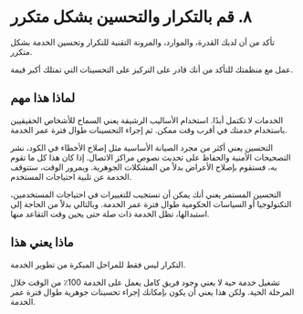 #  ٨. قم بالتكرار والتحسين بشكل متكرر

تأكد من أن لديك القدرة، والموارد، والمرونة التقنية للتكرار وتحسين الخدمة بشكل متكرر.

عمل مع منظمتك للتأكد من أنك قادر على التركيز على التحسينات التي تمتلك أكبر قيمة.

## لماذا هذا مهم

الخدمات لا تكتمل أبدًا. استخدام الأساليب الرشيقة يعني السماح للأشخاص الحقيقيين باستخدام خدمتك في أقرب وقت ممكن. ثم إجراء التحسينات طوال فترة عمر الخدمة.

التحسين يعني أكثر من مجرد الصيانة الأساسية مثل إصلاح الأخطاء في الكود، نشر التصحيحات الأمنية والحفاظ على تحديث نصوص مراكز الاتصال. إذا كان هذا كل ما تقوم به، فستقوم بإصلاح الأعراض بدلاً من المشكلات الجوهرية. وبمرور الوقت، ستتوقف الخدمة عن تلبية احتياجات المستخدم.

التحسين المستمر يعني أنك يمكن أن تستجيب للتغييرات في احتياجات المستخدمين، التكنولوجيا أو السياسات الحكومية طوال فترة عمر الخدمة. وبالتالي بدلاً من الحاجة إلى استبدالها، تظل الخدمة ذات صلة حتى يحين وقت التقاعد منها.

## ماذا يعني هذا

التكرار ليس فقط للمراحل المبكرة من تطوير الخدمة.

تشغيل خدمة حية لا يعني وجود فريق كامل يعمل على الخدمة 100٪ من الوقت خلال المرحلة الحية. ولكن هذا يعني أن يكون بإمكانك إجراء تحسينات جوهرية طوال فترة عمر الخدمة.